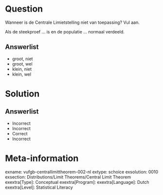 Question
========

Wanneer is de Centrale Limietstelling niet van toepassing? Vul aan.

Als de steekproef ... is en de populatie ... normaal verdeeld.

Answerlist
----------
* groot, niet
* groot, wel
* klein, niet
* klein, wel


Solution
========

Answerlist
----------
* Incorrect
* Incorrect
* Correct
* Incorrect

Meta-information
================
exname: vufgb-centrallimittheorem-002-nl
extype: schoice
exsolution: 0010
exsection: Distributions/Limit Theorems/Central Limit Theorem
exextra[Type]: Conceptual
exextra[Program]:
exextra[Language]: Dutch
exextra[Level]: Statistical Literacy
